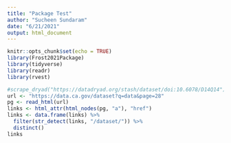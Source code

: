 ```yaml
---
title: "Package Test"
author: "Sucheen Sundaram"
date: "6/21/2021"
output: html_document
---
```


```r
knitr::opts_chunk$set(echo = TRUE)
library(Frost2021Package)
library(tidyverse)
library(readr)
library(rvest)
```

```r
#scrape_dryad("https://datadryad.org/stash/dataset/doi:10.6078/D14Q14")
url <- "https://data.ca.gov/dataset?q=data&page=28"
pg <- read_html(url)
links <- html_attr(html_nodes(pg, "a"), "href")
links <- data.frame(links) %>%
  filter(str_detect(links, "/dataset/")) %>%
  distinct()
links
```
